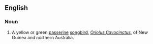 ==English==

===Noun===
{{wikipedia|Australasian Yellow Oriole|Yellow Oriole}}
{{en-noun}}

# A yellow or green [[passerine]] [[songbird]], ''[[Oriolus flavocinctus]]'', of New Guinea and northern Australia.